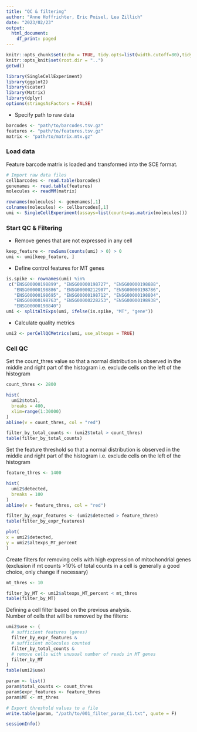 ---
title: "QC & filtering"
author: "Anne Hoffrichter, Eric Poisel, Lea Zillich"
date: "2023/02/23"
output:
  html_document:
    df_print: paged
---

```{r setup, include=FALSE}
knitr::opts_chunk$set(echo = TRUE, tidy.opts=list(width.cutoff=80),tidy=TRUE, fig.asp=0.5, fig.width=12, warning = FALSE)
knitr::opts_knit$set(root.dir = "..")
getwd()
```

```{r loadLibraries, message=FALSE}
library(SingleCellExperiment)
library(ggplot2)
library(scater)
library(Matrix)
library(dplyr)
options(stringsAsFactors = FALSE)
```

- Specify path to raw data 
```{r definepathtodata, message=FALSE}
barcodes <- "path/to/barcodes.tsv.gz"
features <- "path/to/features.tsv.gz"
matrix <- "path/to/matrix.mtx.gz"
```

### Load data
Feature barcode matrix is loaded and transformed into the SCE format.
```{r loadData}
# Import raw data files
cellbarcodes <- read.table(barcodes)
genenames <- read.table(features)
molecules <- readMM(matrix)

rownames(molecules) <- genenames[,1]
colnames(molecules) <- cellbarcodes[,1]
umi <- SingleCellExperiment(assays=list(counts=as.matrix(molecules)))
```

### Start QC & Filtering
- Remove genes that are not expressed in any cell
```{r KeepOnlyGenesExpressedInAtLeastOneCell}
keep_feature <- rowSums(counts(umi) > 0) > 0
umi <- umi[keep_feature, ]
```

- Define control features for  MT genes
```{r DefineMTgenes}
is.spike <- rownames(umi) %in% 
 c("ENSG00000198899", "ENSG00000198727", "ENSG00000198888",
   "ENSG00000198886", "ENSG00000212907", "ENSG00000198786",
   "ENSG00000198695", "ENSG00000198712", "ENSG00000198804",
   "ENSG00000198763", "ENSG00000228253", "ENSG00000198938",
   "ENSG00000198840")
umi <- splitAltExps(umi, ifelse(is.spike, "MT", "gene"))
```

- Calculate quality metrics
```{r qualityMetricsMT, warning=FALSE}
umi2 <- perCellQCMetrics(umi, use_altexps = TRUE)
```

### Cell QC   
Set the count_thres value so that a normal distribution is observed in the middle and right part of the histogram i.e. exclude cells on the left of the histogram
```{r HistTotalCounts}
count_thres <- 2800

hist(
  umi2$total,
  breaks = 400,
  xlim=range(1:30000)
)
abline(v = count_thres, col = "red")
```

```{r FilterTotalCounts}
filter_by_total_counts <- (umi2$total > count_thres)
table(filter_by_total_counts)
```

Set the feature threshold so that a normal distribution is observed in the middle and right part of the histogram i.e. exclude cells on the left of the histogram
```{r HistDetectedGenes}
feature_thres <- 1400

hist(
  umi2$detected,
  breaks = 100
)
abline(v = feature_thres, col = "red")
```

```{r FilterExprFeatures}
filter_by_expr_features <- (umi2$detected > feature_thres)
table(filter_by_expr_features)
```

```{r PlotMTgenes}
plot(
x = umi2$detected,
y = umi2$altexps_MT_percent
)
```

Create filters for removing cells with high expression of mitochondrial genes (exclusion if mt counts >10% of total counts in a cell is generally a good choice, only change if necessary)

```{r FilterMTgenes}
mt_thres <- 10 

filter_by_MT <- umi2$altexps_MT_percent < mt_thres
table(filter_by_MT)
```

Defining a cell filter based on the previous analysis.   
Number of cells that will be removed by the filters:

```{r AllFilters}
umi2$use <- (
  # sufficient features (genes)
  filter_by_expr_features &
  # sufficient molecules counted
  filter_by_total_counts &
  # remove cells with unusual number of reads in MT genes
  filter_by_MT
)
table(umi2$use)
```

```{r FilterParameters}
param <- list()
param$total_counts <- count_thres
param$expr_features <- feature_thres
param$MT <- mt_thres

# Export threshold values to a file 
write.table(param, "/path/to/001_filter_param_C1.txt", quote = F)
```

```{r sessioninfo}
sessionInfo()
```
